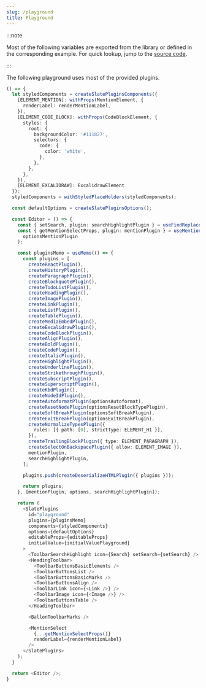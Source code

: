 ```yaml
---
slug: /playground
title: Playground
---
```


:::note

Most of the following variables are exported from the library or defined in the corresponding example.
For quick lookup, jump to the [source code](https://github.com/udecode/slate-plugins/blob/main/docs/src/live/live.tsx).

:::

The following playground uses most of the provided plugins.

```ts live
() => {
  let styledComponents = createSlatePluginsComponents({
    [ELEMENT_MENTION]: withProps(MentionElement, {
      renderLabel: renderMentionLabel,
    }),
    [ELEMENT_CODE_BLOCK]: withProps(CodeBlockElement, {
      styles: {
        root: {
          backgroundColor: '#111827',
          selectors: {
            code: {
              color: 'white',
            },
          },
        },
      },
    }),
    [ELEMENT_EXCALIDRAW]: ExcalidrawElement
  });
  styledComponents = withStyledPlaceHolders(styledComponents);

  const defaultOptions = createSlatePluginsOptions();

  const Editor = () => {
    const { setSearch, plugin: searchHighlightPlugin } = useFindReplacePlugin();
    const { getMentionSelectProps, plugin: mentionPlugin } = useMentionPlugin(
      optionsMentionPlugin
    );

    const pluginsMemo = useMemo(() => {
      const plugins = [
        createReactPlugin(),
        createHistoryPlugin(),
        createParagraphPlugin(),
        createBlockquotePlugin(),
        createTodoListPlugin(),
        createHeadingPlugin(),
        createImagePlugin(),
        createLinkPlugin(),
        createListPlugin(),
        createTablePlugin(),
        createMediaEmbedPlugin(),
        createExcalidrawPlugin(),
        createCodeBlockPlugin(),
        createAlignPlugin(),
        createBoldPlugin(),
        createCodePlugin(),
        createItalicPlugin(),
        createHighlightPlugin(),
        createUnderlinePlugin(),
        createStrikethroughPlugin(),
        createSubscriptPlugin(),
        createSuperscriptPlugin(),
        createKbdPlugin(),
        createNodeIdPlugin(),
        createAutoformatPlugin(optionsAutoformat),
        createResetNodePlugin(optionsResetBlockTypePlugin),
        createSoftBreakPlugin(optionsSoftBreakPlugin),
        createExitBreakPlugin(optionsExitBreakPlugin),
        createNormalizeTypesPlugin({
          rules: [{ path: [0], strictType: ELEMENT_H1 }],
        }),
        createTrailingBlockPlugin({ type: ELEMENT_PARAGRAPH }),
        createSelectOnBackspacePlugin({ allow: ELEMENT_IMAGE }),
        mentionPlugin,
        searchHighlightPlugin,
      ];

      plugins.push(createDeserializeHTMLPlugin({ plugins }));

      return plugins;
    }, [mentionPlugin, options, searchHighlightPlugin]);

    return (
      <SlatePlugins
        id="playground"
        plugins={pluginsMemo}
        components={styledComponents}
        options={defaultOptions}
        editableProps={editableProps}
        initialValue={initialValuePlayground}
      >
        <ToolbarSearchHighlight icon={Search} setSearch={setSearch} />
        <HeadingToolbar>
          <ToolbarButtonsBasicElements />
          <ToolbarButtonsList />
          <ToolbarButtonsBasicMarks />
          <ToolbarButtonsAlign />
          <ToolbarLink icon={<Link />} />
          <ToolbarImage icon={<Image />} />
          <ToolbarButtonsTable />
        </HeadingToolbar>

        <BallonToolbarMarks />

        <MentionSelect
          {...getMentionSelectProps()}
          renderLabel={renderMentionLabel}
        />
      </SlatePlugins>
    );
  }

  return <Editor />;
}
```
